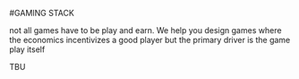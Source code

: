 #GAMING STACK

not all games have to be play and earn. We help you design games where the economics incentivizes a good player but the primary driver is the game play itself 
<br />

TBU